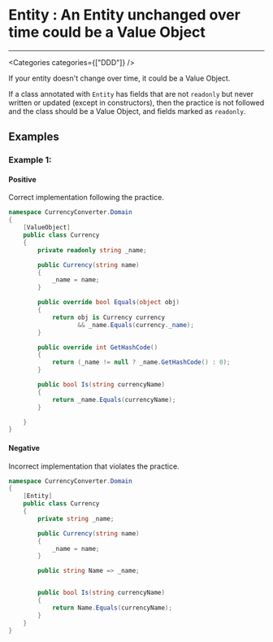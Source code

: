

# Entity : An Entity unchanged over time could be a Value Object

<Severity severity={SeverityLevels.MEDIUM} />

---

<Categories categories={["DDD"]} />

If your entity doesn't change over time, it could be a Value Object.

If a class annotated with `Entity` has fields that are not `readonly` but never written or updated (except in constructors), then the practice is not followed and the class should be a Value Object, and fields marked as `readonly`.

## Examples

### Example 1:

<!-- #example -->

#### Positive

<!-- #example_positive_description -->
Correct implementation following the practice.

<!-- #example_positive_code -->
```cs
namespace CurrencyConverter.Domain
{
    [ValueObject]
    public class Currency
    {
        private readonly string _name;

        public Currency(string name)
        {
            _name = name;
        }

        public override bool Equals(object obj)
        {
            return obj is Currency currency
                   && _name.Equals(currency._name);
        }

        public override int GetHashCode()
        {
            return (_name != null ? _name.GetHashCode() : 0);
        }

        public bool Is(string currencyName)
        {
            return _name.Equals(currencyName);
        }

    }
}
```

#### Negative

<!-- #example_negative_description -->
Incorrect implementation that violates the practice.

<!-- #example_negative_code -->
```cs
namespace CurrencyConverter.Domain
{
    [Entity]
    public class Currency
    {
        private string _name;

        public Currency(string name)
        {
            _name = name;
        }

        public string Name => _name;


        public bool Is(string currencyName)
        {
            return Name.Equals(currencyName);
        }
    }
}
```